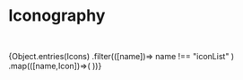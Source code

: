 

<Meta title="Design/icon" />

# Iconography
##
<br />
<IconGallery>
{Object.entries(Icons)
.filter(([name])=> name !== "iconList" )
.map(([name,Icon])=>(

  <IconItem name={name}>
    <Icon />
  </IconItem>
))}
  
</IconGallery>
